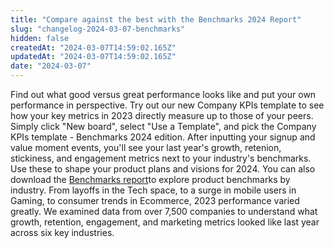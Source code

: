 ```yaml
---
title: "Compare against the best with the Benchmarks 2024 Report"
slug: "changelog-2024-03-07-benchmarks"
hidden: false
createdAt: "2024-03-07T14:59:02.165Z"
updatedAt: "2024-03-07T14:59:02.165Z"
date: "2024-03-07"
---
```


Find out what good versus great performance looks like and put your own performance in perspective. Try out our new Company KPIs template to see how your key metrics in 2023 directly measure up to those of your peers. Simply click "New board", select "Use a Template", and pick the Company KPIs template - Benchmarks 2024 edition. After inputting your signup and value moment events, you'll see your last year's growth, retenion, stickiness, and engagement metrics next to your industry's benchmarks. Use these to shape your product plans and visions for 2024.
You can also download the [Benchmarks report](https://mixpanel.com/benchmarks/)to explore product benchmarks by industry. From layoffs in the Tech space, to a surge in mobile users in Gaming, to consumer trends in Ecommerce, 2023 performance varied greatly. We examined data from over 7,500 companies to understand what growth, retention, engagement, and marketing metrics looked like last year across six key industries.
